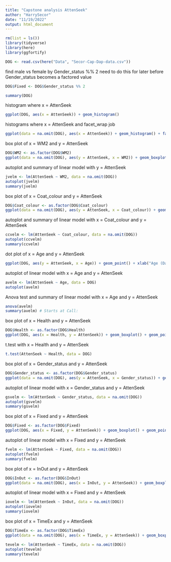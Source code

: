 ```yaml
---
title: "Capstone analysis AttenSeek"
author: "HarrySecor"
date: "11/19/2022"
output: html_document
---
```


```r
rm(list = ls())
library(tidyverse)
library(here)
library(ggfortify)
```

```r
DOG <- read.csv(here("Data", "Secor-Cap-Dap-data.csv"))
```

find male vs female by Gender_status %% 2
need to do this for later before Gender_status becomes a factored value

```r
DOG$Fixed <- DOG$Gender_status %% 2
```


```r
summary(DOG)
```

histogram where x = AttenSeek

```r
ggplot(DOG, aes(x = AttenSeek)) + geom_histogram()
```

histograms where x = AttenSeek and facet_wrap job

```r
ggplot(data = na.omit(DOG), aes(x = AttenSeek)) + geom_histogram() + facet_wrap(~WM2)
```

box plot of x = WM2 and y = AttenSeek

```r
DOG$WM2 <- as.factor(DOG$WM2)
ggplot(data = na.omit(DOG), aes(y = AttenSeek, x = WM2)) + geom_boxplot() + geom_point(size = 4, color = 'lightgrey', alpha = 0.5)
```

autoplot and summary of linear model with y = AttenSeek

```r
jvelm <- lm(AttenSeek ~ WM2, data = na.omit(DOG))
autoplot(jvelm)
summary(jvelm)
```


box plot of x = Coat_colour and y = AttenSeek

```r
DOG$Coat_colour <- as.factor(DOG$Coat_colour)
ggplot(data = na.omit(DOG), aes(y = AttenSeek, x = Coat_colour)) + geom_boxplot() + geom_point(size = 4, color = 'lightgrey', alpha = 0.5)
```

autoplot and summary of linear model with x = Coat_colour and y = AttenSeek

```r
ccvelm <- lm(AttenSeek ~ Coat_colour, data = na.omit(DOG))
autoplot(ccvelm)
summary(ccvelm)
```


dot plot of x = Age and y = AttenSeek

```r
ggplot(DOG, aes(y = AttenSeek, x = Age)) + geom_point() + xlab("Age (Days)")
```

autoplot of linear model with x = Age and y = AttenSeek

```r
avelm <- lm(AttenSeek ~ Age, data = DOG)
autoplot(avelm)
```

Anova test and summary of linear model with x = Age and y = AttenSeek

```r
anova(avelm)
summary(avelm) # Starts at Call:
```

box plot of x = Health and y = AttenSeek

```r
DOG$Health <- as.factor(DOG$Health)
ggplot(DOG, aes(x = Health, y = AttenSeek)) + geom_boxplot() + geom_point(size = 4, color = 'lightgrey', alpha = 0.5)
```

t.test with x = Health and y = AttenSeek

```r
t.test(AttenSeek ~ Health, data = DOG)
```

box plot of x = Gender_status and y = AttenSeek

```r
DOG$Gender_status <- as.factor(DOG$Gender_status)
ggplot(data = na.omit(DOG), aes(y = AttenSeek, x = Gender_status)) + geom_boxplot() + geom_point(size = 4, color = 'lightgrey', alpha = 0.5)
```

autoplot of linear model with x = Gender_status and y = AttenSeek

```r
gsvelm <- lm(AttenSeek ~ Gender_status, data = na.omit(DOG))
autoplot(gsvelm)
summary(gsvelm)
```


box plot of x = Fixed and y = AttenSeek

```r
DOG$Fixed <- as.factor(DOG$Fixed)
ggplot(DOG, aes(x = Fixed, y = AttenSeek)) + geom_boxplot() + geom_point(size = 4, color = 'lightgrey', alpha = 0.5)
```

autoplot of linear model with x = Fixed and y = AttenSeek

```r
fvelm <- lm(AttenSeek ~ Fixed, data = na.omit(DOG))
autoplot(fvelm)
summary(fvelm)
```

box plot of x = InOut and y = AttenSeek

```r
DOG$InOut <- as.factor(DOG$InOut)
ggplot(data = na.omit(DOG), aes(x = InOut, y = AttenSeek)) + geom_boxplot() + geom_point(size = 4, color = 'lightgrey', alpha = 0.5)
```

autoplot of linear model with x = Fixed and y = AttenSeek

```r
iovelm <- lm(AttenSeek ~ InOut, data = na.omit(DOG))
autoplot(iovelm)
summary(iovelm)
```

box plot of x = TimeEx and y = AttenSeek

```r
DOG$TimeEx <- as.factor(DOG$TimeEx)
ggplot(data = na.omit(DOG), aes(x = TimeEx, y = AttenSeek)) + geom_boxplot() + geom_point(size = 4, color = 'lightgrey', alpha = 0.5)
```


```r
tevelm <- lm(AttenSeek ~ TimeEx, data = na.omit(DOG))
autoplot(tevelm)
summary(tevelm)
```


